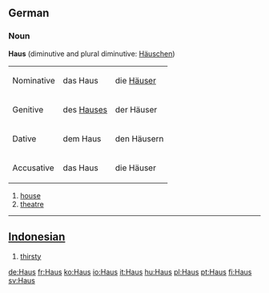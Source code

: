 ==German==

===Noun===
'''Haus''' {{n}} (diminutive and plural diminutive: [[Häuschen]])

<table>
<tr><td>Nominative</td><td>das Haus</td><td>die [[Häuser]]</td></tr>
<tr><td>Genitive</td><td>des [[Hauses]]</td><td>der Häuser</td></tr>
<tr><td>Dative</td><td>dem Haus</td><td>den Häusern</td></tr>
<tr><td>Accusative</td><td>das Haus</td><td>die Häuser</td></tr>
</table>

# [[house]]
# [[theatre]]

----

==[[Indonesian]]==

# [[thirsty]]

[[de:Haus]]
[[fr:Haus]]
[[ko:Haus]]
[[io:Haus]]
[[it:Haus]]
[[hu:Haus]]
[[pl:Haus]]
[[pt:Haus]]
[[fi:Haus]]
[[sv:Haus]]